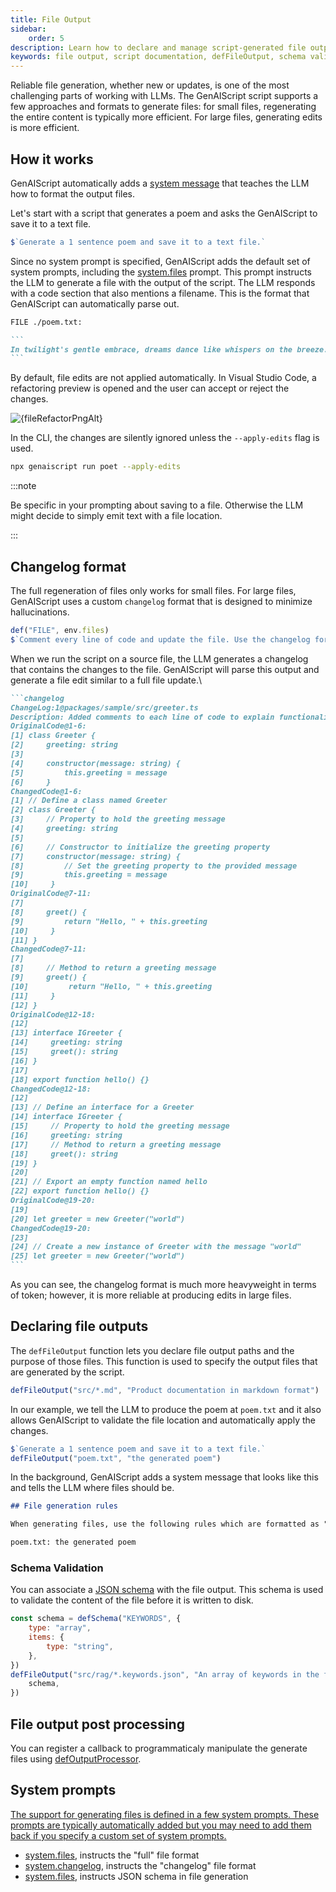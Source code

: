 ```yaml
---
title: File Output
sidebar:
    order: 5
description: Learn how to declare and manage script-generated file outputs with defFileOutput function.
keywords: file output, script documentation, defFileOutput, schema validation, JSON keywords
---
```



Reliable file generation, whether new or updates, is one of the most challenging parts of working with LLMs. The GenAIScript script supports a few approaches and formats to generate files: for small files, regenerating the entire content is typically more efficient.
For large files, generating edits is more efficient.

## How it works

GenAIScript automatically adds a [system message](/genaiscript/reference/scripts/system#systemfiles) that teaches the LLM how to format the output files.

Let's start with a script that generates a poem and asks the GenAIScript to save it to a text file.

```js title="poet.genai.mjs"
$`Generate a 1 sentence poem and save it to a text file.`
```

Since no system prompt is specified, GenAIScript adds the default set of system prompts, including the [system.files](#system) prompt. This prompt instructs the LLM to generate a file with the output of the script.
The LLM responds with a code section that also mentions a filename. This is the format that GenAIScript can automatically parse out.

````md wrap
FILE ./poem.txt:

```
In twilight's gentle embrace, dreams dance like whispers on the breeze.
```
````

By default, file edits are not applied automatically. In Visual Studio Code, a refactoring preview is opened and the user can accept or reject the changes.

<Image src={fileRefactorPng} alt={fileRefactorPngAlt} loading="lazy" />

In the CLI, the changes are silently ignored unless the `--apply-edits` flag is used.

```sh
npx genaiscript run poet --apply-edits
```

:::note

Be specific in your prompting about saving to a file. Otherwise the LLM might decide to simply emit text with a file location.

:::

## Changelog format

The full regeneration of files only works for small files.
For large files, GenAIScript uses a custom `changelog` format that is designed to minimize hallucinations.

```js title="commenter.genai.mjs" "changelog"
def("FILE", env.files)
$`Comment every line of code and update the file. Use the changelog format.`
```

When we run the script on a source file, the LLM generates a changelog that contains the changes to the file.
GenAIScript will parse this output and generate a file edit similar to a full file update.\

````md wrap
```changelog
ChangeLog:1@packages/sample/src/greeter.ts
Description: Added comments to each line of code to explain functionality.
OriginalCode@1-6:
[1] class Greeter {
[2]     greeting: string
[3]
[4]     constructor(message: string) {
[5]         this.greeting = message
[6]     }
ChangedCode@1-6:
[1] // Define a class named Greeter
[2] class Greeter {
[3]     // Property to hold the greeting message
[4]     greeting: string
[5]
[6]     // Constructor to initialize the greeting property
[7]     constructor(message: string) {
[8]         // Set the greeting property to the provided message
[9]         this.greeting = message
[10]     }
OriginalCode@7-11:
[7]
[8]     greet() {
[9]         return "Hello, " + this.greeting
[10]     }
[11] }
ChangedCode@7-11:
[7]
[8]     // Method to return a greeting message
[9]     greet() {
[10]         return "Hello, " + this.greeting
[11]     }
[12] }
OriginalCode@12-18:
[12]
[13] interface IGreeter {
[14]     greeting: string
[15]     greet(): string
[16] }
[17]
[18] export function hello() {}
ChangedCode@12-18:
[12]
[13] // Define an interface for a Greeter
[14] interface IGreeter {
[15]     // Property to hold the greeting message
[16]     greeting: string
[17]     // Method to return a greeting message
[18]     greet(): string
[19] }
[20]
[21] // Export an empty function named hello
[22] export function hello() {}
OriginalCode@19-20:
[19]
[20] let greeter = new Greeter("world")
ChangedCode@19-20:
[23]
[24] // Create a new instance of Greeter with the message "world"
[25] let greeter = new Greeter("world")
```
````

As you can see, the changelog format is much more heavyweight in terms of token; however, it is more reliable at producing edits in large files.

## Declaring file outputs

The `defFileOutput` function lets you declare file output paths and the purpose of those files. This function is used to specify the output files that are generated by the script.

```js wrap
defFileOutput("src/*.md", "Product documentation in markdown format")
```

In our example, we tell the LLM to produce the poem at `poem.txt` and it also allows GenAIScript to validate the file location and automatically apply the changes.

```js
$`Generate a 1 sentence poem and save it to a text file.`
defFileOutput("poem.txt", "the generated poem")
```

In the background, GenAIScript adds a system message that looks like this and tells the LLM where files should be.

```md wrap
## File generation rules

When generating files, use the following rules which are formatted as "file glob: description":

poem.txt: the generated poem
```

### Schema Validation

You can associate a [JSON schema](/genaiscript/reference/scripts/schemas) with the file output. This schema is used to validate the content of the file before it is written to disk.

```js "schema"
const schema = defSchema("KEYWORDS", {
    type: "array",
    items: {
        type: "string",
    },
})
defFileOutput("src/rag/*.keywords.json", "An array of keywords in the file", {
    schema,
})
```

## File output post processing

You can register a callback to programmaticaly manipulate the generate files
using [defOutputProcessor](/genaiscript/reference/scripts/custom-output/).

## System prompts <a href="" id="system" />

The support for generating files is defined in a few system prompts. These prompts are typically automatically added but you may need to add them back if you specify a custom set of system prompts.

-   [system.files](/genaiscript/reference/scripts/system#systemfiles), instructs the "full" file format
-   [system.changelog](/genaiscript/reference/scripts/system#systemchangelog), instructs the "changelog" file format
-   [system.files](/genaiscript/reference/scripts/system#systemfiles_schema), instructs JSON schema in file generation
